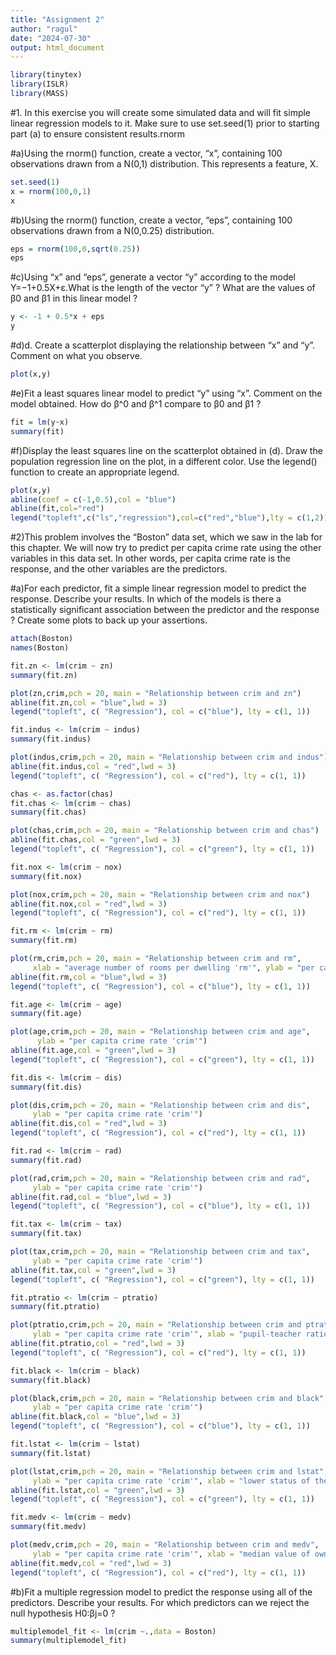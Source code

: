 ---
title: "Assignment 2"
author: "ragul"
date: "2024-07-30"
output: html_document
---

```{r}
library(tinytex)
library(ISLR)
library(MASS)
```



#1. In this exercise you will create some simulated data and will fit simple linear regression models to it. Make sure to use set.seed(1) prior to starting part (a) to ensure consistent results.rnorm

#a)Using the rnorm() function, create a vector, “x”, containing 100 observations drawn from a N(0,1) distribution. This represents a feature, X.


```{r}
set.seed(1)
x = rnorm(100,0,1)
x

```
#b)Using the rnorm() function, create a vector, “eps”, containing 100 observations drawn from a N(0,0.25) distribution.

```{r}
eps = rnorm(100,0,sqrt(0.25))
eps
```
#c)Using “x” and “eps”, generate a vector “y” according to the model
Y=−1+0.5X+ε.What is the length of the vector “y” ? What are the values of β0 and β1 in this linear model ?


```{r}
y <- -1 + 0.5*x + eps
y

```
#d)d.	Create a scatterplot displaying the relationship between “x” and “y”. Comment on what you observe.

```{r}
plot(x,y)
```
#e)Fit a least squares linear model to predict “y” using “x”. Comment on the model obtained. How do β^0 and β^1 compare to β0 and β1 ?

```{r}
fit = lm(y~x)
summary(fit)
```
#f)Display the least squares line on the scatterplot obtained in (d). Draw the population regression line on the plot, in a different color. Use the legend() function to create an appropriate legend.

```{r}
plot(x,y)
abline(coef = c(-1,0.5),col = "blue")
abline(fit,col="red")
legend("topleft",c("ls","regression"),col=c("red","blue"),lty = c(1,2))
```
#2)This problem involves the “Boston” data set, which we saw in the lab for this chapter. We will now try to predict per capita crime rate using the other variables in this data set. In other words, per capita crime rate is the response, and the other variables are the predictors.

#a)For each predictor, fit a simple linear regression model to predict the response. Describe your results. In which of the models is there a statistically significant association between the predictor and the response ? Create some plots to back up your assertions.

```{r}
attach(Boston)
names(Boston)
```

```{r}
fit.zn <- lm(crim ~ zn)
summary(fit.zn)
```
```{r}
plot(zn,crim,pch = 20, main = "Relationship between crim and zn")
abline(fit.zn,col = "blue",lwd = 3)
legend("topleft", c( "Regression"), col = c("blue"), lty = c(1, 1))
```


```{r}
fit.indus <- lm(crim ~ indus)
summary(fit.indus)
```
```{r}
plot(indus,crim,pch = 20, main = "Relationship between crim and indus")
abline(fit.indus,col = "red",lwd = 3)
legend("topleft", c( "Regression"), col = c("red"), lty = c(1, 1))
```


```{r}
chas <- as.factor(chas)
fit.chas <- lm(crim ~ chas)
summary(fit.chas)
```
```{r}
plot(chas,crim,pch = 20, main = "Relationship between crim and chas")
abline(fit.chas,col = "green",lwd = 3)
legend("topleft", c( "Regression"), col = c("green"), lty = c(1, 1))
```


```{r}
fit.nox <- lm(crim ~ nox)
summary(fit.nox)
```
```{r}
plot(nox,crim,pch = 20, main = "Relationship between crim and nox")
abline(fit.nox,col = "red",lwd = 3)
legend("topleft", c( "Regression"), col = c("red"), lty = c(1, 1))
```


```{r}
fit.rm <- lm(crim ~ rm)
summary(fit.rm)
```
```{r}
plot(rm,crim,pch = 20, main = "Relationship between crim and rm",
     xlab = "average number of rooms per dwelling 'rm'", ylab = "per capita crime rate 'crim'")
abline(fit.rm,col = "blue",lwd = 3)
legend("topleft", c( "Regression"), col = c("blue"), lty = c(1, 1))
```


```{r}
fit.age <- lm(crim ~ age)
summary(fit.age)
```
```{r}
plot(age,crim,pch = 20, main = "Relationship between crim and age",
      ylab = "per capita crime rate 'crim'")
abline(fit.age,col = "green",lwd = 3)
legend("topleft", c( "Regression"), col = c("green"), lty = c(1, 1))
```


```{r}
fit.dis <- lm(crim ~ dis)
summary(fit.dis)
```
```{r}
plot(dis,crim,pch = 20, main = "Relationship between crim and dis",
     ylab = "per capita crime rate 'crim'")
abline(fit.dis,col = "red",lwd = 3)
legend("topleft", c( "Regression"), col = c("red"), lty = c(1, 1))
```


```{r}
fit.rad <- lm(crim ~ rad)
summary(fit.rad)
```
```{r}
plot(rad,crim,pch = 20, main = "Relationship between crim and rad",
     ylab = "per capita crime rate 'crim'")
abline(fit.rad,col = "blue",lwd = 3)
legend("topleft", c( "Regression"), col = c("blue"), lty = c(1, 1))
```


```{r}
fit.tax <- lm(crim ~ tax)
summary(fit.tax)
```
```{r}
plot(tax,crim,pch = 20, main = "Relationship between crim and tax",
     ylab = "per capita crime rate 'crim'")
abline(fit.tax,col = "green",lwd = 3)
legend("topleft", c( "Regression"), col = c("green"), lty = c(1, 1))
```


```{r}
fit.ptratio <- lm(crim ~ ptratio)
summary(fit.ptratio)
```
```{r}
plot(ptratio,crim,pch = 20, main = "Relationship between crim and ptratio",
     ylab = "per capita crime rate 'crim'", xlab = "pupil-teacher ratio by town (ptratio)")
abline(fit.ptratio,col = "red",lwd = 3)
legend("topleft", c( "Regression"), col = c("red"), lty = c(1, 1))
```


```{r}
fit.black <- lm(crim ~ black)
summary(fit.black)
```
```{r}
plot(black,crim,pch = 20, main = "Relationship between crim and black",
     ylab = "per capita crime rate 'crim'")
abline(fit.black,col = "blue",lwd = 3)
legend("topleft", c( "Regression"), col = c("blue"), lty = c(1, 1))
```


```{r}
fit.lstat <- lm(crim ~ lstat)
summary(fit.lstat)
```
```{r}
plot(lstat,crim,pch = 20, main = "Relationship between crim and lstat",
     ylab = "per capita crime rate 'crim'", xlab = "lower status of the population (percent)")
abline(fit.lstat,col = "green",lwd = 3)
legend("topleft", c( "Regression"), col = c("green"), lty = c(1, 1))
```


```{r}
fit.medv <- lm(crim ~ medv)
summary(fit.medv)
```
```{r}
plot(medv,crim,pch = 20, main = "Relationship between crim and medv",
     ylab = "per capita crime rate 'crim'", xlab = "median value of owner-occupied homes")
abline(fit.medv,col = "red",lwd = 3)
legend("topleft", c( "Regression"), col = c("red"), lty = c(1, 1))
```




#b)Fit a multiple regression model to predict the response using all of the predictors. Describe your results. For which predictors can we reject the null hypothesis H0:βj=0 ?

```{r}
multiplemodel_fit <- lm(crim ~.,data = Boston)
summary(multiplemodel_fit)
```

